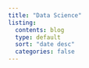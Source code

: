 ```yaml
---
title: "Data Science"
listing: 
  contents: blog
  type: default
  sort: "date desc"
  categories: false
---
```

